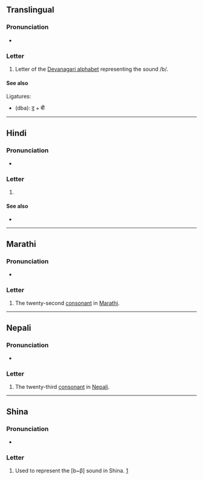 {{also|व|ॿ|बू|बॖ|बा|बे-}}
{{character info}}
==Translingual==

===Pronunciation===
* {{IPA|mul|/bə/}}

===Letter===
{{mul-Deva|बी}}

# Letter of the [[Devanagari alphabet]] representing the sound /b/.

====See also====
Ligatures:
* {{l|mul|द्ब}} (dba): [[द]] + बी

----

==Hindi==

===Pronunciation===
* {{hi-IPA|ब.}}

===Letter===
{{head|hi|letter}}

# {{n-g|the twenty-third [[consonant]] in [[Hindi]]}}

====See also====
* {{list:Devanagari script letters/hi}}

----

==Marathi==

===Pronunciation===
* {{mr-IPA}}

===Letter===
{{head|mr|letter}}

# The twenty-second [[consonant]] in [[Marathi]].

----

==Nepali==

===Pronunciation===
* {{ne-IPA}}

===Letter===
{{head|ne|letter}}

# The twenty-third [[consonant]] in [[Nepali]].
----

==Shina==

===Pronunciation===
* {{IPA|scl|/ba~βa/}}

===Letter===
{{head|scl|letter|tr=b}}

# Used to represent the [b~β] sound in Shina. [https://omniglot.com/writing/shina.htm]